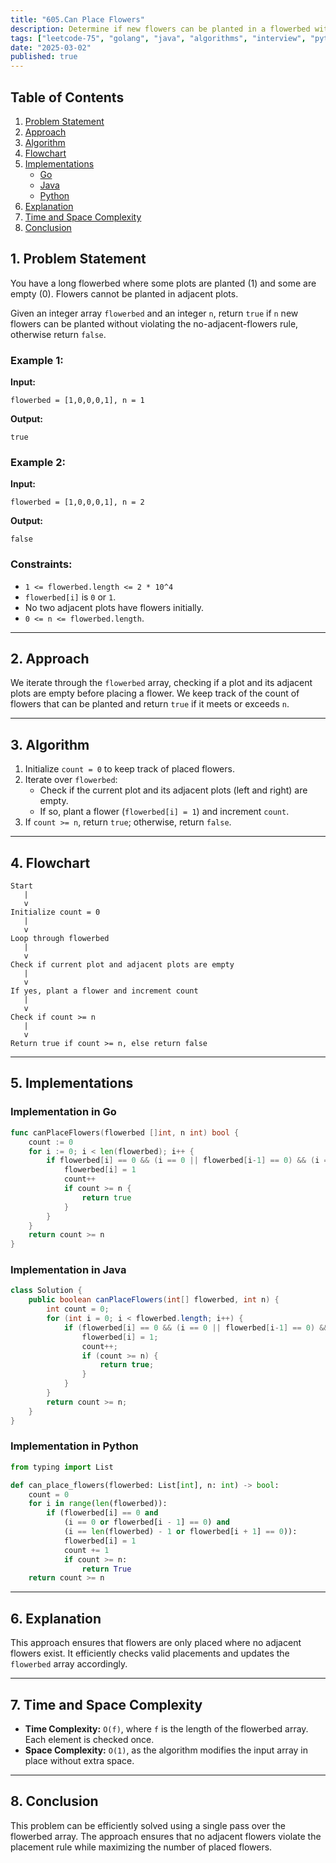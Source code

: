 ```yaml
---
title: "605.Can Place Flowers"
description: Determine if new flowers can be planted in a flowerbed without violating adjacency rules. Includes Go and Java implementations.
tags: ["leetcode-75", "golang", "java", "algorithms", "interview", "python", "leetcode"]
date: "2025-03-02"
published: true
---
```


## Table of Contents
1. [Problem Statement](#problem-statement)
2. [Approach](#approach)
3. [Algorithm](#algorithm)
4. [Flowchart](#flowchart)
5. [Implementations](#implementations)
   - [Go](#implementation-in-go)
   - [Java](#implementation-in-java)
   - [Python](#implementation-in-python)
6. [Explanation](#explanation)
7. [Time and Space Complexity](#time-and-space-complexity)
8. [Conclusion](#conclusion)

## 1. Problem Statement

You have a long flowerbed where some plots are planted (1) and some are empty (0). Flowers cannot be planted in adjacent plots.

Given an integer array `flowerbed` and an integer `n`, return `true` if `n` new flowers can be planted without violating the no-adjacent-flowers rule, otherwise return `false`.

### Example 1:

**Input:**
```plaintext
flowerbed = [1,0,0,0,1], n = 1
```
**Output:**
```plaintext
true
```

### Example 2:

**Input:**
```plaintext
flowerbed = [1,0,0,0,1], n = 2
```
**Output:**
```plaintext
false
```

### Constraints:

- `1 <= flowerbed.length <= 2 * 10^4`
- `flowerbed[i]` is `0` or `1`.
- No two adjacent plots have flowers initially.
- `0 <= n <= flowerbed.length`.

---

## 2. Approach

We iterate through the `flowerbed` array, checking if a plot and its adjacent plots are empty before placing a flower. We keep track of the count of flowers that can be planted and return `true` if it meets or exceeds `n`.

---

## 3. Algorithm

1. Initialize `count = 0` to keep track of placed flowers.
2. Iterate over `flowerbed`:
   - Check if the current plot and its adjacent plots (left and right) are empty.
   - If so, plant a flower (`flowerbed[i] = 1`) and increment `count`.
3. If `count >= n`, return `true`; otherwise, return `false`.

---

## 4. Flowchart

```plaintext
Start
   |
   v
Initialize count = 0
   |
   v
Loop through flowerbed
   |
   v
Check if current plot and adjacent plots are empty
   |
   v
If yes, plant a flower and increment count
   |
   v
Check if count >= n
   |
   v
Return true if count >= n, else return false
```

---

## 5. Implementations

### **Implementation in Go**

```go
func canPlaceFlowers(flowerbed []int, n int) bool {
    count := 0
    for i := 0; i < len(flowerbed); i++ {
        if flowerbed[i] == 0 && (i == 0 || flowerbed[i-1] == 0) && (i == len(flowerbed)-1 || flowerbed[i+1] == 0) {
            flowerbed[i] = 1
            count++
            if count >= n {
                return true
            }
        }
    }
    return count >= n
}
``` 

### **Implementation in Java**

```java
class Solution {
    public boolean canPlaceFlowers(int[] flowerbed, int n) {
        int count = 0;
        for (int i = 0; i < flowerbed.length; i++) {
            if (flowerbed[i] == 0 && (i == 0 || flowerbed[i-1] == 0) && (i == flowerbed.length - 1 || flowerbed[i+1] == 0)) {
                flowerbed[i] = 1;
                count++;
                if (count >= n) {
                    return true;
                }
            }
        }
        return count >= n;
    }
}
```

### **Implementation in Python**
```python
from typing import List

def can_place_flowers(flowerbed: List[int], n: int) -> bool:
    count = 0
    for i in range(len(flowerbed)):
        if (flowerbed[i] == 0 and 
            (i == 0 or flowerbed[i - 1] == 0) and 
            (i == len(flowerbed) - 1 or flowerbed[i + 1] == 0)):
            flowerbed[i] = 1
            count += 1
            if count >= n:
                return True
    return count >= n
```

---

## 6. Explanation

This approach ensures that flowers are only placed where no adjacent flowers exist. It efficiently checks valid placements and updates the `flowerbed` array accordingly.

---

## 7. Time and Space Complexity

- **Time Complexity:** `O(f)`, where `f` is the length of the flowerbed array. Each element is checked once.
- **Space Complexity:** `O(1)`, as the algorithm modifies the input array in place without extra space.

---

## 8. Conclusion

This problem can be efficiently solved using a single pass over the flowerbed array. The approach ensures that no adjacent flowers violate the placement rule while maximizing the number of placed flowers.